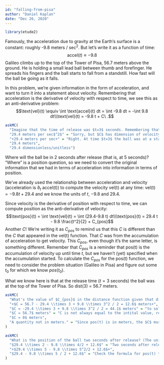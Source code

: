 ```yaml
---
id: "falling-from-pisa"
author: "Daniel Kaplan"
date: "Dec 26, 2020"
---
```


```r
library(etude2)
```


Famously, the acceleration due to gravity at the Earth's surface is a constant: roughly -9.8 meters / sec$^2$. But let's write it as a function of time: $$\text{accel}(t) \equiv -9.8$$
Galileo climbs up to the top of the Tower of Pisa, 56.7 meters above the ground. He is holding a small lead ball between thumb and forefinger. He spreads his fingers and the ball starts to fall from a standstill. How fast will the ball be going as it falls.

In this problem, we're given information in the form of acceleration, and want to turn it into a statement about velocity. Remembering that acceleration is the derivative of velocity with respect to time, we see this as an anti-derivative problem: $$\text{vel}(t) \equiv \int \text{accel}(t) dt = \int -9.8 dt = -\int 9.8 dt\\\text{vel}(t) = -9.8 t + C\ .$$

```r
askMC(
  "Imagine that the time of release was $t=3$ seconds. Remembering that 9.8 is in meters/sec$^2$, what is the value of $C$ in the velocity function?",
  "29.4 meters per sec$^2$" = "Sorry, but $C$ has dimension of velocity.",
  "+29.4 meters per sec+" = "Right. At time $t=3$ the ball was at a standstill, meaning velocity zero. So $-9.8 \\times 3 + C = 0$ ",
  "29.4 meters",
  "29.4 dimensionless/unitless")
```

Where will the ball be in 2 seconds after release (that is, at 5 seconds)? "Where" is a position question, so we need to convert the original information that we had in terms of acceleration into information in terms of position.

We've already used the relationship between acceleration and velocity (acceleration is $\partial_t$ accel(t)) to compute the velocity vel(t) at any time: vel(t) $= -9.8 t + 29.4$ and we know the units of $t$, $-9.8$ and $29.4$.

Since velocity is the derivative of position with respect to time, we can compute position as the anti-derivative of velocity: $$\text{pos}(t) = \int \text{vel}(t) = \int (29.4-9.8 t) dt\\\text{pos}(t) = 29.4 t - 9.8 \frac{t^2}{2} + C_{pos}$$
Another $C$! We're writing it as $C_{pos}$ to remind us that this $C$ is different than the $C$ that appeared in the vel(t) function. That $C$ was from the accumulation of acceleration to get velocity. This $C_{pos}$, even though it's the same letter, is something different. Remember that $C_{pos}$ is a reminder that pos(t) is the accumulation of velocity up until time $t$, but we haven't (yet) specified when the accumulation started. To calculate the $C_{pos}$ for the pos(t) function, we need to consider the problem situation (Galileo in Pisa) and figure out some $t_0$ for which we know $pos(t_0)$.

What we know here is that at the release time ($t=3$ seconds) the ball was at the top of the Tower of Pisa. So dist(3) = 56.7 meters.

```r
askMC(
  "What's the value of $C_{pos}$ in the distance function given that dist(3) = 56.7 meters?",
  "+$C = 56.7 - 29.4 \\times 3 + 9.8 \\times 3^2 / 2 = 12.6$ meters+",
  "$C = -29.4 \\times 3 + 9.8 \\times 3^2 / 2 = 44.1$ meters" = "to solve for C you always need the equation AND a single point",
  "$C = 56.7$ meters" = "C is not always equal to the intital value, rember the release is at t=3",
  "$C = 0$ meters",
  "A quantity not in meters." = "Since pos(t) is in meters, the $C$ must also be in meters. Look at the formula for pos(t)!"
)
```

```r
askMC(
  "What is the position of the ball two seconds after release? (The units for each of these is \"meters\" above the ground.)",
  "$29.4 \\times 2 - 9.8 \\times 4/2 + 12.6$" = "Two seconds after release (which occurs at $t=3$) is what value of $t$?",
  "+$29.4 \\times 5 - 9.8 \\times 5^2/2 + 12.6$+",
  "$29.4 - 9.8 \\times 5 / 2 + 12.6$" = "Check the formula for pos(t) to make sure where the t appears."
)
```
